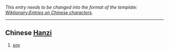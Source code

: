 ''This entry needs to be changed into the format of the template: [[Wiktionary:Entries on Chinese characters]].''
----

== Chinese [[Hanzi]] ==
# [[soy]]